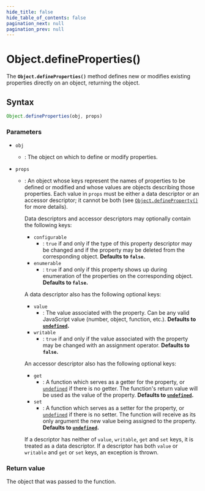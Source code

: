```yaml
---
hide_title: false
hide_table_of_contents: false
pagination_next: null
pagination_prev: null
---
```

# Object.defineProperties()

The **`Object.defineProperties()`** method defines new or
modifies existing properties directly on an object, returning the object.

## Syntax

```js
Object.defineProperties(obj, props)
```

### Parameters

- `obj`
  - : The object on which to define or modify properties.
- `props`

  - : An object whose keys represent the names of properties to be defined or modified and
    whose values are objects describing those properties. Each value in `props`
    must be either a data descriptor or an accessor descriptor; it cannot be both (see
    [`Object.defineProperty()`](../../globals/Object/defineProperty.mdx) for more details).

    Data descriptors and accessor descriptors may optionally contain the following keys:

    - `configurable`
      - : `true` if and only if the type of this property descriptor may be
        changed and if the property may be deleted from the corresponding object.
        **Defaults to `false`.**
    - `enumerable`
      - : `true` if and only if this property shows up during enumeration of
        the properties on the corresponding object.
        **Defaults to `false`.**

    A data descriptor also has the following optional keys:

    - `value`
      - : The value associated with the property. Can be any valid JavaScript value
        (number, object, function, etc.).
        **Defaults to [`undefined`](../../globals/undefined.mdx).**
    - `writable`
      - : `true` if and only if the value associated with the property may be
        changed with an assignment operator.
        **Defaults to `false`.**

    An accessor descriptor also has the following optional keys:

    - `get`
      - : A function which serves as a getter for the property, or [`undefined`](../../globals/undefined.mdx)
        if there is no getter. The function's return value will be used as the value of
        the property.
        **Defaults to [`undefined`](../../globals/undefined.mdx).**
    - `set`
      - : A function which serves as a setter for the property, or [`undefined`](../../globals/undefined.mdx)
        if there is no setter. The function will receive as its only argument the new
        value being assigned to the property.
        **Defaults to [`undefined`](../../globals/undefined.mdx).**

    If a descriptor has neither of `value`, `writable`,
    `get` and `set` keys, it is treated as a data descriptor. If a
    descriptor has both `value` or `writable` and `get`
    or `set` keys, an exception is thrown.

### Return value

The object that was passed to the function.
